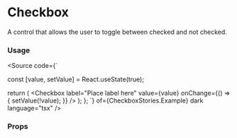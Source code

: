 
<Meta title="Components/Inputs/Checkbox"  />

# Checkbox
A control that allows the user to toggle between checked and not checked.

<Canvas>
  <Story of={CheckboxStories.Example} />
</Canvas>

### Usage
<Source code={`

  const [value, setValue] = React.useState<boolean>(true);

  return (
    <Checkbox
      label="Place label here"
      value={value}
      onChange={() => {
        setValue(!value);
      }}
    />
  );
};
`} of={CheckboxStories.Example} dark language="tsx" />

### Props

<ArgTypes of={CheckboxStories.Example} sort="alpha"/>
